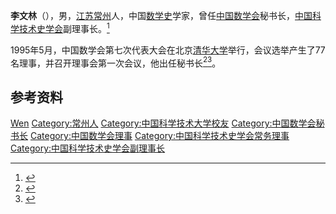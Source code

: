 {{Otheruses|other=名为李文林的其他人物|李文林}}

'''李文林'''（{{bd|1942年|}}），男，[[江苏|江苏]][[常州|常州]]人，中国[[数学史|数学史]]学家，曾任[[中国数学会|中国数学会]]秘书长，[[中国科学技术史学会|中国科学技术史学会]]副理事长。<ref>{{Cite book|title=中华当代文化名人大辞典|author=张品兴, 殷登祥, 陈有进等主编|publisher=中国广播电视出版社|year=1992|isbn=9787504315137|location=北京|pages=}}</ref>

1995年5月，中国数学会第七次代表大会在北京[[清华大学|清华大学]]举行，会议选举产生了77名理事，并召开理事会第一次会议，他出任秘书长<ref>{{Cite book|title=中国近现代数学的发展|last=张奠宙著|publisher=[[河北科学技术出版社|河北科学技术出版社]]|year=2000.02|isbn=7-5375-1888-2|pages=367|location=石家庄}}</ref><ref>{{Cite book|title=数学史选讲|last=[[张奠宙|张奠宙]]主编|publisher=[[上海科学技术出版社|上海科学技术出版社]]|year=1997.07|isbn=7-5323-4459-2|pages=309|location=上海}}</ref>。
== 参考资料 ==
{{reflist}}

{{中国人物小作品}}
{{Navboxes
| title  = 李文林在[[中国数学会|中国数学会]]的职务
| list1  =
{{中国数学会第七届理事会}}
{{中国数学会第八届理事会}}
}}
{{Navboxes 
| title  = 李文林在[[中国科学技术史学会|中国科学技术史学会]]的职务
| list1  =
{{中国科学技术史学会第四届理事会}}
{{中国科学技术史学会第五届理事会}}
}}

{{Authority control}}
{{DEFAULTSORT:Li李}}
[[Category:李姓|Wen]]
[[Category:常州人|Category:常州人]]
[[Category:中国科学技术大学校友|Category:中国科学技术大学校友]]
[[Category:中国数学会秘书长|Category:中国数学会秘书长]]
[[Category:中国数学会理事|Category:中国数学会理事]]
[[Category:中国科学技术史学会常务理事|Category:中国科学技术史学会常务理事]]
[[Category:中国科学技术史学会副理事长|Category:中国科学技术史学会副理事长]]